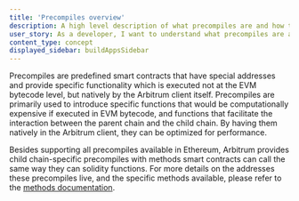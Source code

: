 ```yaml
---
title: 'Precompiles overview'
description: A high level description of what precompiles are and how they work
user_story: As a developer, I want to understand what precompiles are and how they work.
content_type: concept
displayed_sidebar: buildAppsSidebar
---
```


Precompiles are predefined smart contracts that have special addresses and provide specific functionality which is executed not at the EVM bytecode level, but natively by the Arbitrum client itself. Precompiles are primarily used to introduce specific functions that would be computationally expensive if executed in EVM bytecode, and functions that facilitate the interaction between the parent chain and the child chain. By having them natively in the Arbitrum client, they can be optimized for performance.

Besides supporting all precompiles available in Ethereum, Arbitrum provides child chain-specific precompiles with methods smart contracts can call the same way they can solidity functions. For more details on the addresses these precompiles live, and the specific methods available, please refer to the [methods documentation](/build-decentralized-apps/precompiles/02-reference.mdx).
